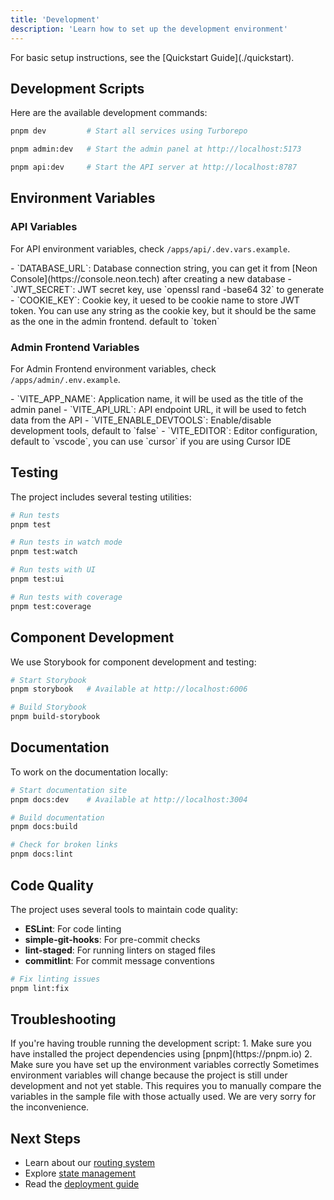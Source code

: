 ```yaml
---
title: 'Development'
description: 'Learn how to set up the development environment'
---
```


<Note>
  For basic setup instructions, see the [Quickstart Guide](./quickstart).
</Note>

## Development Scripts

Here are the available development commands:

<CodeGroup>

```bash Start all services
pnpm dev         # Start all services using Turborepo
```

```bash Start admin panel only
pnpm admin:dev   # Start the admin panel at http://localhost:5173
```

```bash Start API only
pnpm api:dev     # Start the API server at http://localhost:8787
```

</CodeGroup>

## Environment Variables

### API Variables

For API environment variables, check `/apps/api/.dev.vars.example`.

<Accordion title="Available Environment Variables for API">
  - `DATABASE_URL`: Database connection string, you can get it from [Neon Console](https://console.neon.tech)
    after creating a new database
  - `JWT_SECRET`: JWT secret key, use `openssl rand -base64 32` to generate
  - `COOKIE_KEY`: Cookie key, it uesed to be cookie name to store JWT token.
    You can use any string as the cookie key, but it should be the same as the one in the admin frontend.
    default to `token`
</Accordion>

### Admin Frontend Variables

For Admin Frontend environment variables, check `/apps/admin/.env.example`.

<Accordion title="Available Environment Variables for Admin Frontend">
  - `VITE_APP_NAME`: Application name, it will be used as the title of the admin panel
  - `VITE_API_URL`: API endpoint URL, it will be used to fetch data from the API
  - `VITE_ENABLE_DEVTOOLS`: Enable/disable development tools, default to `false`
  - `VITE_EDITOR`: Editor configuration, default to `vscode`, you can use `cursor` if you are using Cursor IDE
</Accordion>

## Testing

The project includes several testing utilities:

```bash
# Run tests
pnpm test

# Run tests in watch mode
pnpm test:watch

# Run tests with UI
pnpm test:ui

# Run tests with coverage
pnpm test:coverage
```

## Component Development

We use Storybook for component development and testing:

```bash
# Start Storybook
pnpm storybook   # Available at http://localhost:6006

# Build Storybook
pnpm build-storybook
```

## Documentation

To work on the documentation locally:

```bash
# Start documentation site
pnpm docs:dev    # Available at http://localhost:3004

# Build documentation
pnpm docs:build

# Check for broken links
pnpm docs:lint
```

## Code Quality

The project uses several tools to maintain code quality:

- **ESLint**: For code linting
- **simple-git-hooks**: For pre-commit checks
- **lint-staged**: For running linters on staged files
- **commitlint**: For commit message conventions

```bash
# Fix linting issues
pnpm lint:fix
```

## Troubleshooting

<AccordionGroup>
  <Accordion title="Can't run the development script">
    If you're having trouble running the development script:
    1. Make sure you have installed the project dependencies using [pnpm](https://pnpm.io)
    2. Make sure you have set up the environment variables correctly
    <Warning>
    Sometimes environment variables will change because the project is still under development and not yet stable.
    This requires you to manually compare the variables in the sample file with those actually used. We are very sorry for the inconvenience.
    </Warning>
  </Accordion>
</AccordionGroup>

## Next Steps

- Learn about our [routing system](./routing)
- Explore [state management](./state-management)
- Read the [deployment guide](./deploy)
